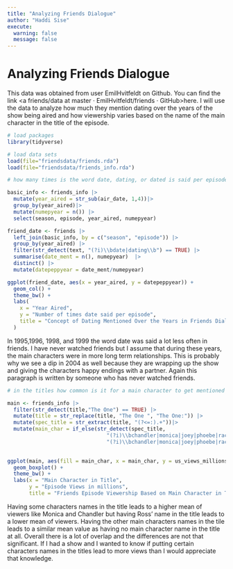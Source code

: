 ```yaml
---
title: "Analyzing Friends Dialogue"
author: "Haddi Sise"
execute: 
  warning: false
  message: false
---
```


<h1>Analyzing Friends Dialogue</h1>

This data was obtained from user EmilHvitfeldt on Github. You can find the link \<a friends/data at master · EmilHvitfeldt/friends · GitHub\>here</a>. I will use the data to analyze how much they mention dating over the years of the show being aired and how viewership varies based on the name of the main character in the title of the episode.

```r
# load packages
library(tidyverse)
```

```r
# load data sets 
load(file="friendsdata/friends.rda")
load(file="friendsdata/friends_info.rda")
```

```r
# how many times is the word date, dating, or dated is said per episode depending on the year

basic_info <- friends_info |>
  mutate(year_aired = str_sub(air_date, 1,4))|>
  group_by(year_aired)|>
  mutate(numepyear = n()) |>
  select(season, episode, year_aired, numepyear)

friend_date <- friends |>
  left_join(basic_info, by = c("season", "episode")) |>
  group_by(year_aired) |>
  filter(str_detect(text, "(?i)\\bdate|dating\\b") == TRUE) |>
  summarise(date_ment = n(), numepyear)  |>
  distinct() |>
  mutate(datepeppyear = date_ment/numepyear)

ggplot(friend_date, aes(x = year_aired, y = datepeppyear)) +
  geom_col() +
  theme_bw() +
  labs(
    x = "Year Aired",
    y = "Number of times date said per episode",
    title = "Concept of Dating Mentioned Over the Years in Friends Dialogue"
  )
```

In 1995,1996, 1998, and 1999 the word date was said a lot less often in friends. I have never watched friends but I assume that during these years, the main characters were in more long term relationships. This is probably why we see a dip in 2004 as well because they are wrapping up the show and giving the characters happy endings with a partner. Again this paragraph is written by someone who has never watched friends.

```r
# in the titles how common is it for a main character to get mentioned

main <- friends_info |>
  filter(str_detect(title,"The One") == TRUE) |>
  mutate(title = str_replace(title, "The One ", "The One:")) |>
  mutate(spec_title = str_extract(title, "(?<=:).+"))|>
  mutate(main_char = if_else(str_detect(spec_title, 
                                "(?i)\\bchandler|monica|joey|phoebe|rachel|ross\\b"), str_extract(spec_title, 
                                "(?i)\\bchandler|monica|joey|phoebe|rachel|ross\\b"), "None"))
  

ggplot(main, aes(fill = main_char, x = main_char, y = us_views_millions)) +
  geom_boxplot() +
  theme_bw() +
  labs(x = "Main Character in Title",
       y = "Episode Views in millions",
       title = "Friends Episode Viewership Based on Main Character in Title") 
```

Having some characters names in the title leads to a higher mean of viewers like Monica and Chandler but having Ross' name in the title leads to a lower mean of viewers. Having the other main characters names in the tile leads to a similar mean value as having no main character name in the title at all. Overall there is a lot of overlap and the differences are not that significant. If I had a show and I wanted to know if putting certain characters names in the titles lead to more views than I would appreciate that knowledge.
